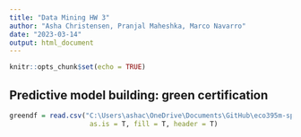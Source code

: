 ```yaml
---
title: "Data Mining HW 3"
author: "Asha Christensen, Pranjal Maheshka, Marco Navarro"
date: "2023-03-14"
output: html_document
---
```


```r
knitr::opts_chunk$set(echo = TRUE)
```

## Predictive model building: green certification

```r
greendf = read.csv("C:\Users\ashac\OneDrive\Documents\GitHub\eco395m-sp23-DataMining\Homework-3\greenbuildings.csv", 
                    as.is = T, fill = T, header = T)

```

